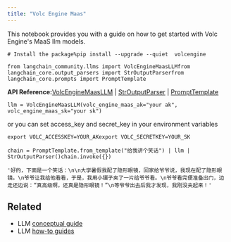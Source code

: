 ```yaml
---
title: "Volc Engine Maas"
---
```


This notebook provides you with a guide on how to get started with Volc Engine's MaaS llm models.

```
# Install the package%pip install --upgrade --quiet  volcengine
```

```
from langchain_community.llms import VolcEngineMaasLLMfrom langchain_core.output_parsers import StrOutputParserfrom langchain_core.prompts import PromptTemplate
```

**API Reference:**[VolcEngineMaasLLM](https://python.langchain.com/api_reference/community/llms/langchain_community.llms.volcengine_maas.VolcEngineMaasLLM.html) | [StrOutputParser](https://python.langchain.com/api_reference/core/output_parsers/langchain_core.output_parsers.string.StrOutputParser.html) | [PromptTemplate](https://python.langchain.com/api_reference/core/prompts/langchain_core.prompts.prompt.PromptTemplate.html)

```
llm = VolcEngineMaasLLM(volc_engine_maas_ak="your ak", volc_engine_maas_sk="your sk")
```

or you can set access\_key and secret\_key in your environment variables

```
export VOLC_ACCESSKEY=YOUR_AKexport VOLC_SECRETKEY=YOUR_SK
```

```
chain = PromptTemplate.from_template("给我讲个笑话") | llm | StrOutputParser()chain.invoke({})
```

```
'好的，下面是一个笑话：\n\n大学暑假我配了隐形眼镜，回家给爷爷说，我现在配了隐形眼镜。\n爷爷让我给他看看，于是，我用小镊子夹了一片给爷爷看。\n爷爷看完便准备出门，边走还边说：“真高级啊，还真是隐形眼镜！”\n等爷爷出去后我才发现，我刚没夹起来！'
```

## Related

* LLM [conceptual guide](/oss/concepts/text_llms)
* LLM [how-to guides](/oss/how_to/#llms)
